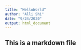 ```yaml
---
title: "HelloWorld"
author: "Alli Shi"
date: "9/24/2020"
output: html_document
---
```


## This is a markdown file
